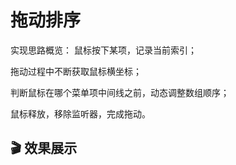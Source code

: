 
# 拖动排序

实现思路概览：
鼠标按下某项，记录当前索引；

拖动过程中不断获取鼠标横坐标；

判断鼠标在哪个菜单项中间线之前，动态调整数组顺序；

鼠标释放，移除监听器，完成拖动。

## 🎬 效果展示

<DragOrder />



